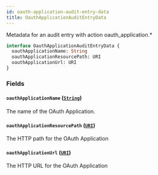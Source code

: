 ```yaml
---
id: oauth-application-audit-entry-data
title: OauthApplicationAuditEntryData
---
```


Metadata for an audit entry with action oauth_application.\*

```graphql
interface OauthApplicationAuditEntryData {
  oauthApplicationName: String
  oauthApplicationResourcePath: URI
  oauthApplicationUrl: URI
}
```

### Fields

#### `oauthApplicationName` ([`String`](/docs/api/scalars/string))

The name of the OAuth Application.

#### `oauthApplicationResourcePath` ([`URI`](/docs/api/scalars/uri))

The HTTP path for the OAuth Application

#### `oauthApplicationUrl` ([`URI`](/docs/api/scalars/uri))

The HTTP URL for the OAuth Application
